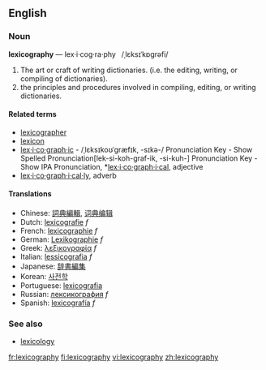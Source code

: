 ==English==

===Noun===
'''lexicography''' &mdash; lex‧i‧cog‧ra‧phy  /ˌlɛksɪˈkɒgrəfi/ <!--- Pronunciation Key - Show Spelled Pronunciation[lek-si-kog-ruh-fee] Pronunciation Key - Show IPA Pronunciation
–noun --->
# The art or craft of writing dictionaries. (i.e. the editing, writing, or compiling of dictionaries).
#the principles and procedures involved in compiling, editing, or writing dictionaries.
<!--- [Origin: 1670–80; lexic(on) + -o- + -graphy] from Dictionary d o t com user:fabartus --->


====Related terms====
*[[lexicographer]]
*[[lexicon]]
*[[lexicographic|lex‧i‧co‧graph‧ic]] - /ˌlɛksɪkoʊˈgræfɪk, -sɪkə-/ Pronunciation Key - Show Spelled Pronunciation[lek-si-koh-graf-ik, -si-kuh-] Pronunciation Key - Show IPA Pronunciation, *[[lexicographical|lex‧i‧co‧graph‧i‧cal]], adjective
*[[lex‧i‧co‧graph‧i‧cal‧ly]], adverb 
==== Translations ====
*Chinese: [[詞典編輯]], [[词典编辑]]
*Dutch: [[lexicografie]] ''f''
*French: [[lexicographie]] ''f''
*German: [[Lexikographie]] ''f''
*Greek: [[λεξικογραφία]] ''f''
*Italian: [[lessicografia]] ''f''
*Japanese: [[辞書編集]]
*Korean: [[사전학]]
*Portuguese: [[lexicografia]] {{f}}
*Russian: [[лексикография]] ''f''
*Spanish: [[lexicografía]] ''f''

===See also===
*[[lexicology]]

[[fr:lexicography]]
[[fi:lexicography]]
[[vi:lexicography]]
[[zh:lexicography]]